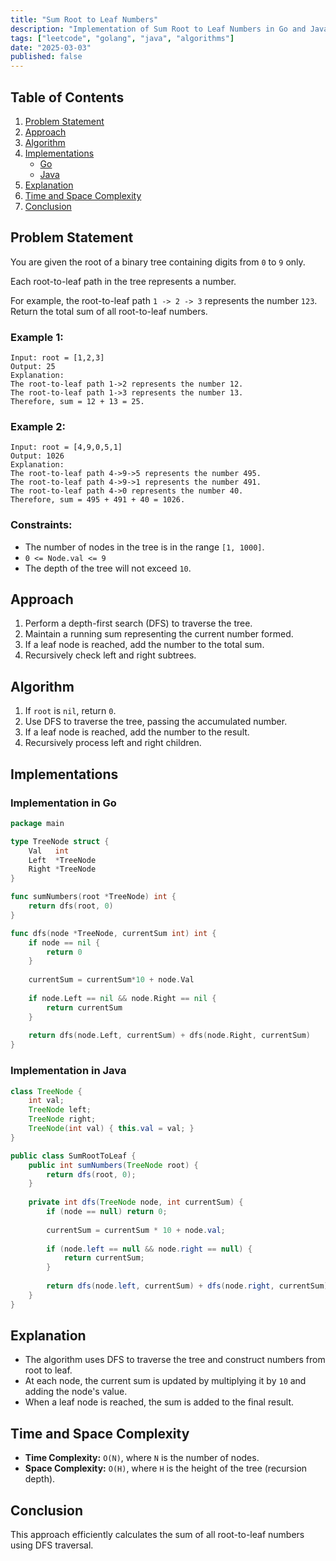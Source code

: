 ```yaml
---
title: "Sum Root to Leaf Numbers"
description: "Implementation of Sum Root to Leaf Numbers in Go and Java."
tags: ["leetcode", "golang", "java", "algorithms"]
date: "2025-03-03"
published: false
---
```


## Table of Contents

1. [Problem Statement](#problem-statement)
2. [Approach](#approach)
3. [Algorithm](#algorithm)
4. [Implementations](#implementations)
   - [Go](#implementation-in-go)
   - [Java](#implementation-in-java)
5. [Explanation](#explanation)
6. [Time and Space Complexity](#time-and-space-complexity)
7. [Conclusion](#conclusion)

## Problem Statement

You are given the root of a binary tree containing digits from `0` to `9` only.

Each root-to-leaf path in the tree represents a number.

For example, the root-to-leaf path `1 -> 2 -> 3` represents the number `123`.
Return the total sum of all root-to-leaf numbers.

### Example 1:

```
Input: root = [1,2,3]
Output: 25
Explanation:
The root-to-leaf path 1->2 represents the number 12.
The root-to-leaf path 1->3 represents the number 13.
Therefore, sum = 12 + 13 = 25.
```

### Example 2:

```
Input: root = [4,9,0,5,1]
Output: 1026
Explanation:
The root-to-leaf path 4->9->5 represents the number 495.
The root-to-leaf path 4->9->1 represents the number 491.
The root-to-leaf path 4->0 represents the number 40.
Therefore, sum = 495 + 491 + 40 = 1026.
```

### Constraints:

- The number of nodes in the tree is in the range `[1, 1000]`.
- `0 <= Node.val <= 9`
- The depth of the tree will not exceed `10`.

## Approach

1. Perform a depth-first search (DFS) to traverse the tree.
2. Maintain a running sum representing the current number formed.
3. If a leaf node is reached, add the number to the total sum.
4. Recursively check left and right subtrees.

## Algorithm

1. If `root` is `nil`, return `0`.
2. Use DFS to traverse the tree, passing the accumulated number.
3. If a leaf node is reached, add the number to the result.
4. Recursively process left and right children.

## Implementations

### Implementation in Go

```go
package main

type TreeNode struct {
    Val   int
    Left  *TreeNode
    Right *TreeNode
}

func sumNumbers(root *TreeNode) int {
    return dfs(root, 0)
}

func dfs(node *TreeNode, currentSum int) int {
    if node == nil {
        return 0
    }
    
    currentSum = currentSum*10 + node.Val
    
    if node.Left == nil && node.Right == nil {
        return currentSum
    }
    
    return dfs(node.Left, currentSum) + dfs(node.Right, currentSum)
}
```

### Implementation in Java

```java
class TreeNode {
    int val;
    TreeNode left;
    TreeNode right;
    TreeNode(int val) { this.val = val; }
}

public class SumRootToLeaf {
    public int sumNumbers(TreeNode root) {
        return dfs(root, 0);
    }
    
    private int dfs(TreeNode node, int currentSum) {
        if (node == null) return 0;
        
        currentSum = currentSum * 10 + node.val;
        
        if (node.left == null && node.right == null) {
            return currentSum;
        }
        
        return dfs(node.left, currentSum) + dfs(node.right, currentSum);
    }
}
```

## Explanation

- The algorithm uses DFS to traverse the tree and construct numbers from root to leaf.
- At each node, the current sum is updated by multiplying it by `10` and adding the node's value.
- When a leaf node is reached, the sum is added to the final result.

## Time and Space Complexity

- **Time Complexity:** `O(N)`, where `N` is the number of nodes.
- **Space Complexity:** `O(H)`, where `H` is the height of the tree (recursion depth).

## Conclusion

This approach efficiently calculates the sum of all root-to-leaf numbers using DFS traversal.
